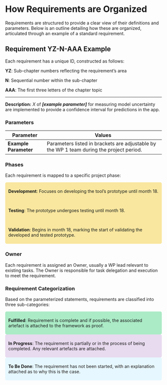 # How Requirements are Organized

Requirements are structured to provide a clear view of their definitions and parameters. Below is an outline detailing how these are organized, articulated through an example of a standard requirement.

## Requirement YZ-N-AAA Example

Each requirement has a unique ID, constructed as follows:

**YZ**: Sub-chapter numbers reflecting the requirement's area

**N**: Sequential number within the sub-chapter

**AAA**: The first three letters of the chapter topic

------------------------------------------------------------------------

**Description:** *X* of ***\[example parameter\]*** for measuring model uncertainty are implemented to provide a confidence interval for predictions in the app.

### Parameters

| **Parameter**         | **Values**                                                                                       |
|------------------|------------------------------------------------------|
| **Example Parameter** | Parameters listed in brackets are adjustable by the WP 1 team during the project period.|

### Phases

Each requirement is mapped to a specific project phase:

<div style="background-color:#f9e79f; padding:6px 10px; border-radius:5px;">

**Development**: Focuses on developing the tool's prototype until month 18.

<br>

**Testing**: The prototype undergoes testing until month 18.

<br>

**Validation**: Begins in month 18, marking the start of validating the developed and tested prototype.

</div>

### Owner

Each requirement is assigned an Owner, usually a WP lead relevant to existing tasks. The Owner is responsible for task delegation and execution to meet the requirement.

### Requirement Categorization

Based on the parameterized statements, requirements are classified into three sub-categories:

<div style="background-color:#abebc6; padding:6px 10px; border-radius:5px;">

**Fulfilled**: Requirement is complete and if possible, the associated artefact is attached to the framework as proof.

</div>

<div style="background-color: #e8daef; padding:6px 10px; border-radius:5px;">

**In Progress**: The requirement is partially or in the process of being completed. Any relevant artefacts are attached.

</div>

<div style="background-color:#e6f7ff; padding:6px 10px; border-radius:5px;">

**To Be Done**: The requirement has not been started, with an explanation attached as to why this is the case.

</div>
